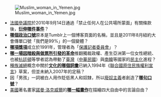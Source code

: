 [[File:Muslim_woman_in_Yemen.jpg|right]]
*[[法國參議院|法國參議院]]於2010年9月14日通過「禁止任何人在公共場所蒙面」有關條款後，'''[[法國禁蒙面事件|衍伸哪件事件]]'''？
*'''[[我們就是那99%的人|哪個政治口號]]'''原本是Tumblr上一個博客頁面的名稱，並且是2011年8月紐約大會傳單口號「我們是99%」的一個變體？
*'''[[国际新闻自由奖|哪項獎項]]'''成立於1991年，管理者為「[[保護記者委員會|保護記者委員會]]」？
*'''[[人民力量革命_(1986年)|哪一場因暗殺與做票所引發的革命]]'''推翻獨裁政權、產生亞洲第一位女性總統、也被[[塞繆爾·P·亨廷頓|杭廷頓]]等學者認為帶動了[[臺灣|臺灣]]（[[中華民國|中華民國]]）與[[南韓|南韓]]等國家的[[民主化|民主化]]進程？
*[[種族滅絕|種族滅絕]]概念中關於'''[[文化灭绝|文化的哪個詞彙]]'''已納入1994年《[[聯合國原住民族權利宣言|聯合國原住民族權利宣言]]》草案，但並未納入2007年的定稿？
*因「男孩」一詞被白人用作貶低黑人和奴隸，所以[[廢奴主義|廢奴主義]]者創造了'''[[我是一個男人！|哪句口號]]'''？
*[[美國|美國]]著名畫家[[諾曼·洛克威爾|諾曼·洛克威爾]]的'''[[言論自由_(畫像)|哪一幅畫作]]'''在描繪四大自由中的言論自由？